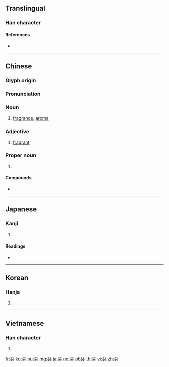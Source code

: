 {{character info/new}}
==Translingual==

===Han character===
{{Han char|rn=140|rad=艸|as=04|sn=10|four=44227|canj=TCSH|ids=⿱艹分}}

====References====
* {{Han ref|kx=1020.130|dkj=30728|dj=1477.220|hdz=53183.010|uh=82AC|ud=33452|bh=AAE2|bd=43746}}

----

==Chinese==
{{zh-forms}}

===Glyph origin===
{{Han etym}}

===Pronunciation===
{{zh-pron
|m=fēn
|c=fan1
|mc=y
|oc=y
|ma=
|cat=n,a,propn
}}

===Noun===
{{zh-noun}}

# [[fragrance]], [[aroma]]

===Adjective===
{{zh-adj}}

# [[fragrant]]

===Proper noun===
{{zh-proper noun}}

# {{abbreviation of|芬蘭||Finland|lang=zh}}

====Compounds====
* {{zh-l|芬蘭|Finland}}

----

==Japanese==

===Kanji===
{{ja-kanji|grade=|rs=艸04}}

# {{defn|lang=ja|sort=艸04}}

====Readings====
* {{ja-readings|on=[[ふん]] (fun)|kun=[[こうばしい]] (koubashii), [[かおり]] (kaori)|nanori=}}

----

==Korean==

===Hanja===
{{ko-hanja|hangeul=분|eumhun=|rv=bun|mr=pun|y=pun}}

# {{defn|lang=ko|sort=艸04}}

----

==Vietnamese==

===Han character===
{{vi-hantu|[[phân]]|rs=艸04}}

# {{defn|lang=vi|sort=艸04}}

[[fr:芬]]
[[ko:芬]]
[[hu:芬]]
[[mg:芬]]
[[ja:芬]]
[[no:芬]]
[[pl:芬]]
[[th:芬]]
[[vi:芬]]
[[zh:芬]]
